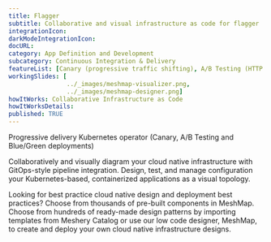 ```yaml
---
title: Flagger
subtitle: Collaborative and visual infrastructure as code for flagger
integrationIcon: 
darkModeIntegrationIcon: 
docURL: 
category: App Definition and Development
subcategory: Continuous Integration & Delivery
featureList: [Canary (progressive traffic shifting), A/B Testing (HTTP headers and cookies traffic routing), Blue/Green (traffic switching and mirroring),Flagger was designed to give developers confidence in automating production releases with progressive delivery techniques.,Reduce the risk of introducing a new software version in production by gradually shifting traffic to the new version while measuring metrics like HTTP/gRPC request success rate and latency.]
workingSlides: [
				../_images/meshmap-visualizer.png,
				../_images/meshmap-designer.png]
howItWorks: Collaborative Infrastructure as Code
howItWorksDetails: 
published: TRUE
---
```

Progressive delivery Kubernetes operator (Canary, A/B Testing and Blue/Green deployments)
<p>
    Collaboratively and visually diagram your cloud native infrastructure with GitOps-style pipeline integration. Design, test, and manage configuration your Kubernetes-based, containerized applications as a visual topology.
</p>
<p>
    Looking for best practice cloud native design and deployment best practices? Choose from thousands of pre-built components in MeshMap. Choose from hundreds of ready-made design patterns by importing templates from Meshery Catalog or use our low code designer, MeshMap, to create and deploy your own cloud native infrastructure designs.
</p>